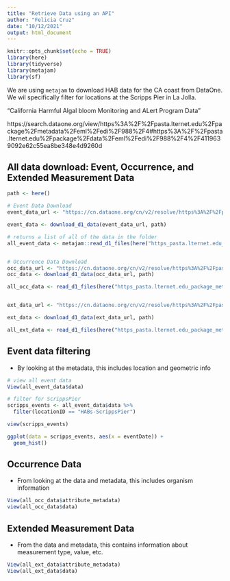 ```yaml
---
title: "Retrieve Data using an API"
author: "Felicia Cruz"
date: "10/12/2021"
output: html_document
---
```


```r
knitr::opts_chunk$set(echo = TRUE)
library(here)
library(tidyverse)
library(metajam)
library(sf)
```
We are using `metajam` to download HAB data for the CA coast from DataOne. We wil specifically filter for locations at the Scripps Pier in La Jolla.

"California Harmful Algal bloom Monitoring and ALert Program Data"

https://search.dataone.org/view/https%3A%2F%2Fpasta.lternet.edu%2Fpackage%2Fmetadata%2Feml%2Fedi%2F988%2F4#https%3A%2F%2Fpasta.lternet.edu%2Fpackage%2Fdata%2Feml%2Fedi%2F988%2F4%2F4119639092e62c55ea8be348e4d9260d



## All data download: Event, Occurrence, and Extended Measurement Data
```r
path <- here()

# Event Data Download
event_data_url <- "https://cn.dataone.org/cn/v2/resolve/https%3A%2F%2Fpasta.lternet.edu%2Fpackage%2Fdata%2Feml%2Fedi%2F988%2F4%2F4119639092e62c55ea8be348e4d9260d"

event_data <- download_d1_data(event_data_url, path)

# returns a list of all of the data in the folder 
all_event_data <- metajam::read_d1_files(here("https_pasta.lternet.edu_package_metadata_eml_edi_988_4__event__csv"))


# Occurrence Data Download
occ_data_url <- "https://cn.dataone.org/cn/v2/resolve/https%3A%2F%2Fpasta.lternet.edu%2Fpackage%2Fdata%2Feml%2Fedi%2F988%2F4%2F7ad56af78ac5f73d81f5e80293f1d6c9"
occ_data <- download_d1_data(occ_data_url, path)

all_occ_data <- read_d1_files(here("https_pasta.lternet.edu_package_metadata_eml_edi_988_4__occurrence__csv"))


ext_data_url <- "https://cn.dataone.org/cn/v2/resolve/https%3A%2F%2Fpasta.lternet.edu%2Fpackage%2Fdata%2Feml%2Fedi%2F988%2F4%2Ff616903aa9a2592cb3082cb3b9525270"

ext_data <- download_d1_data(ext_data_url, path)

all_ext_data <- read_d1_files(here("https_pasta.lternet.edu_package_metadata_eml_edi_988_4__extendedmeasurementorfact__csv"))

```


## Event data filtering
- By looking at the metadata, this includes location and geometric info 
```r

# view all event data
View(all_event_data$data)

# filter for ScrippsPier
scripps_events <- all_event_data$data %>% 
  filter(locationID == "HABs-ScrippsPier")

view(scripps_events)

```

```r
ggplot(data = scripps_events, aes(x = eventDate)) +
  geom_hist()

```



## Occurrence Data
- From looking at the data and metadata, this includes organism information 
```r

View(all_occ_data$attribute_metadata)
view(all_occ_data$data)
```

## Extended Measurement Data 
- From the data and metadata, this contains information about measurement type, value, etc.  
```r

View(all_ext_data$attribute_metadata)
View(all_ext_data$data)
```

